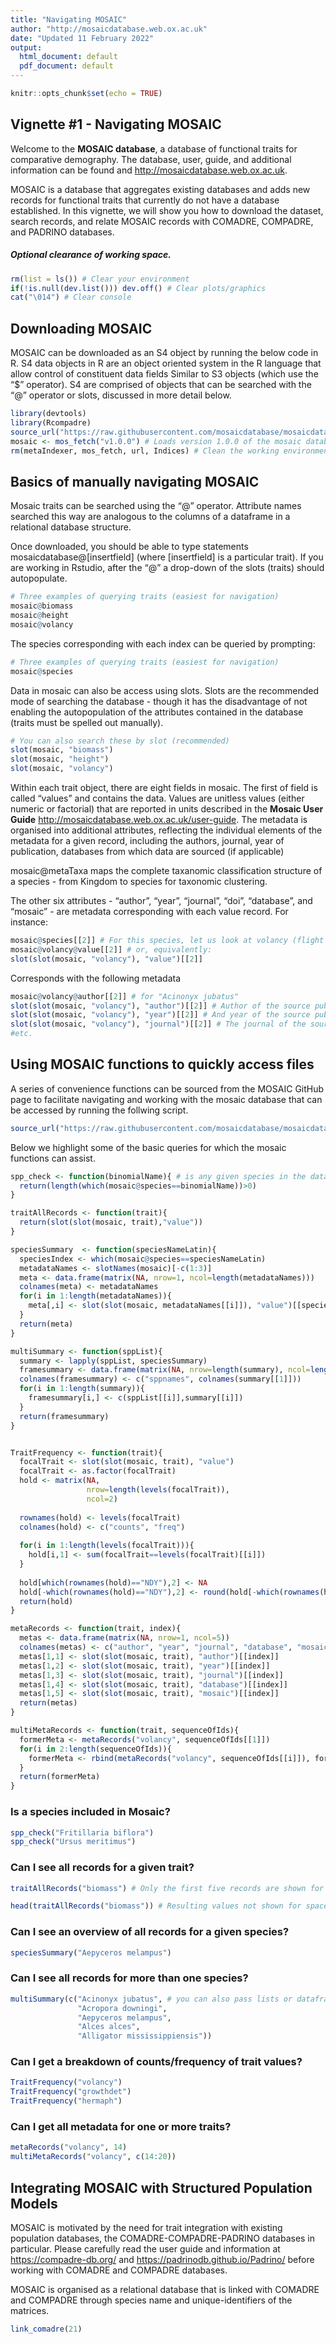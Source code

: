 ```yaml
---
title: "Navigating MOSAIC"
author: "http://mosaicdatabase.web.ox.ac.uk"
date: "Updated 11 February 2022"
output:
  html_document: default
  pdf_document: default
---
```


```r
knitr::opts_chunk$set(echo = TRUE)
```

## Vignette #1 - Navigating MOSAIC

Welcome to the **MOSAIC database**, a database of functional traits for comparative demography. The database, user, guide, and additional information can be found and <http://mosaicdatabase.web.ox.ac.uk>.

MOSAIC is a database that aggregates existing databases and adds new records for functional traits that currently do not have a database established. In this vignette, we will show you how to download the dataset, search records, and relate MOSAIC records with COMADRE, COMPADRE, and PADRINO databases.


##### <span style="color:cadetblue2">Optional clearance of working space</span>.
```r
rm(list = ls()) # Clear your environment
if(!is.null(dev.list())) dev.off() # Clear plots/graphics
cat("\014") # Clear console

```

## Downloading MOSAIC

MOSAIC can be downloaded as an S4 object by running the below code in R. S4 data objects in R are an object oriented system in the R language that allow control of constituent data fields  Similar to S3 objects (which use the "$" operator). S4 are comprised of objects that can be searched with the "@" operator or slots, discussed in more detail below.

```r
library(devtools)
library(Rcompadre)
source_url("https://raw.githubusercontent.com/mosaicdatabase/mosaicdatabase/main/mosaic_fetch.R") # Link GitHub
mosaic <- mos_fetch("v1.0.0") # Loads version 1.0.0 of the mosaic database
rm(metaIndexer, mos_fetch, url, Indices) # Clean the working environment - removes fetch-related functions
```


## Basics of manually navigating MOSAIC


Mosaic traits can be searched using the "@" operator. Attribute names searched this way are analogous to the columns of a dataframe in a relational database structure.

Once downloaded, you should be able to type statements mosaicdatabase@[insertfield] (where [insertfield] is a particular trait). If you are working in Rstudio, after the "@" a drop-down of the slots (traits) should autopopulate.

```r
# Three examples of querying traits (easiest for navigation)
mosaic@biomass
mosaic@height
mosaic@volancy
```

The species corresponding with each index can be queried by prompting:

```r
# Three examples of querying traits (easiest for navigation)
mosaic@species
```

Data in mosaic can also be access using slots. Slots are the recommended mode of searching the database - though it has the disadvantage of not enabling the autopopulation of the attributes contained in the database (traits must be spelled out manually).

```r
# You can also search these by slot (recommended)
slot(mosaic, "biomass")
slot(mosaic, "height")
slot(mosaic, "volancy")
```

Within each trait object, there are eight fields in mosaic. The first of field is called "values" and contains the data. Values are unitless values (either numeric or factorial) that are reported in units described in the **Mosaic User Guide** <http://mosaicdatabase.web.ox.ac.uk/user-guide>. The metadata is organised into additional attributes, reflecting the individual elements of the metadata for a given record, including the authors, journal, year of publication, databases from which data are sourced (if applicable)

mosaic@metaTaxa maps the complete taxanomic classification structure of a species - from Kingdom to species for taxonomic clustering.

The other six attributes - "author", "year", "journal", "doi", "database", and "mosaic" - are metadata corresponding with each value record. For instance: 

```r
mosaic@species[[2]] # For this species, let us look at volancy (flight capacity) value
mosaic@volancy@value[[2]] # or, equivalently:
slot(slot(mosaic, "volancy"), "value")[[2]]
```
Corresponds with the following metadata

```r
mosaic@volancy@author[[2]] # for "Acinonyx jubatus"
slot(slot(mosaic, "volancy"), "author")[[2]] # Author of the source publication
slot(slot(mosaic, "volancy"), "year")[[2]] # And year of the source publication
slot(slot(mosaic, "volancy"), "journal")[[2]] # The journal of the source publication
#etc.
```

## Using MOSAIC functions to quickly access files

A series of convenience functions can be sourced from the MOSAIC GitHub page to facilitate navigating and working with the mosaic database that can be accessed by running the follwing script.

```r
source_url("https://raw.githubusercontent.com/mosaicdatabase/mosaicdatabase/main/navMosaic_46.R")
```

Below we highlight some of the basic queries for which the mosaic functions can assist.
```r
spp_check <- function(binomialName){ # is any given species in the database
  return(length(which(mosaic@species==binomialName))>0)
}

traitAllRecords <- function(trait){
  return(slot(slot(mosaic, trait),"value"))
}

speciesSummary  <- function(speciesNameLatin){
  speciesIndex <- which(mosaic@species==speciesNameLatin)
  metadataNames <- slotNames(mosaic)[-c(1:3)]
  meta <- data.frame(matrix(NA, nrow=1, ncol=length(metadataNames)))
  colnames(meta) <- metadataNames
  for(i in 1:length(metadataNames)){
    meta[,i] <- slot(slot(mosaic, metadataNames[[i]]), "value")[[speciesIndex]]
  }
  return(meta)
}

multiSummary <- function(sppList){
  summary <- lapply(sppList, speciesSummary)
  framesummary <- data.frame(matrix(NA, nrow=length(summary), ncol=length(summary[[1]])+1))
  colnames(framesummary) <- c("sppnames", colnames(summary[[1]]))
  for(i in 1:length(summary)){
    framesummary[i,] <- c(sppList[[i]],summary[[i]])
  }
  return(framesummary)
}


TraitFrequency <- function(trait){
  focalTrait <- slot(slot(mosaic, trait), "value")
  focalTrait <- as.factor(focalTrait)
  hold <- matrix(NA,
                 nrow=length(levels(focalTrait)),
                 ncol=2)
  
  rownames(hold) <- levels(focalTrait)
  colnames(hold) <- c("counts", "freq")
  
  for(i in 1:length(levels(focalTrait))){
    hold[i,1] <- sum(focalTrait==levels(focalTrait)[[i]])
  }
  
  hold[which(rownames(hold)=="NDY"),2] <- NA
  hold[-which(rownames(hold)=="NDY"),2] <- round(hold[-which(rownames(hold)=="NDY"),1]/sum(hold[-which(rownames(hold)=="NDY"),1]), 3)
  return(hold)
}

metaRecords <- function(trait, index){
  metas <- data.frame(matrix(NA, nrow=1, ncol=5))
  colnames(metas) <- c("author", "year", "journal", "database", "mosaic")
  metas[1,1] <- slot(slot(mosaic, trait), "author")[[index]]
  metas[1,2] <- slot(slot(mosaic, trait), "year")[[index]]
  metas[1,3] <- slot(slot(mosaic, trait), "journal")[[index]]
  metas[1,4] <- slot(slot(mosaic, trait), "database")[[index]]
  metas[1,5] <- slot(slot(mosaic, trait), "mosaic")[[index]]
  return(metas)
}

multiMetaRecords <- function(trait, sequenceOfIds){
  formerMeta <- metaRecords("volancy", sequenceOfIds[[1]])
  for(i in 2:length(sequenceOfIds)){
    formerMeta <- rbind(metaRecords("volancy", sequenceOfIds[[i]]), formerMeta)
  }
  return(formerMeta)
}
```

### Is a species included in Mosaic?
```r
spp_check("Fritillaria biflora")
spp_check("Ursus meritimus")
```

### Can I see all records for a given trait?
```r
traitAllRecords("biomass") # Only the first five records are shown for space
```
```r
head(traitAllRecords("biomass")) # Resulting values not shown for space
```

### Can I see an overview of all records for a given species?
```r
speciesSummary("Aepyceros melampus")
```

### Can I see all records for more than one species?
```r
multiSummary(c("Acinonyx jubatus", # you can also pass lists or dataframes to this command
               "Acropora downingi",
               "Aepyceros melampus",
               "Alces alces",
               "Alligator mississippiensis"))
```

### Can I get a breakdown of counts/frequency of trait values?
```r
TraitFrequency("volancy")
TraitFrequency("growthdet")
TraitFrequency("hermaph")
```

### Can I get all metadata for one or more traits?
```r
metaRecords("volancy", 14)
multiMetaRecords("volancy", c(14:20))
```


## Integrating MOSAIC with Structured Population Models
MOSAIC is motivated by the need for trait integration with existing population databases, the COMADRE-COMPADRE-PADRINO databases in particular. Please carefully read the user guide and information at <https://compadre-db.org/> and <https://padrinodb.github.io/Padrino/> before working with COMADRE and COMPADRE databases.

MOSAIC is organised as a relational database that is linked with COMADRE and COMPADRE through species name and unique-identifiers of the matrices.


```r
link_comadre(21)
```
